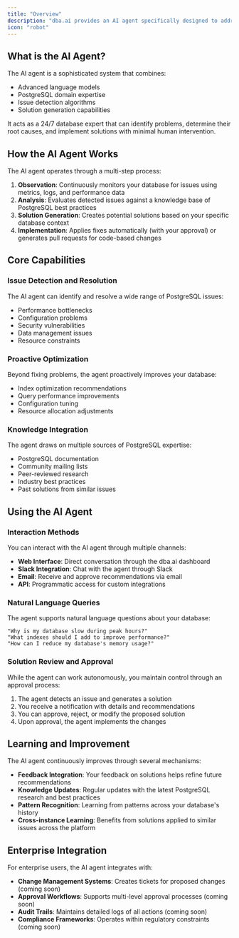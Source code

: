 ```yaml
---
title: "Overview"
description: "dba.ai provides an AI agent specifically designed to address PostgreSQL database issues and optimization opportunities autonomously"
icon: "robot"
---
```


## What is the AI Agent?

The AI agent is a sophisticated system that combines:

- Advanced language models
- PostgreSQL domain expertise
- Issue detection algorithms
- Solution generation capabilities

It acts as a 24/7 database expert that can identify problems, determine their root causes, and implement solutions with minimal human intervention.

## How the AI Agent Works

The AI agent operates through a multi-step process:

1. **Observation**: Continuously monitors your database for issues using metrics, logs, and performance data
2. **Analysis**: Evaluates detected issues against a knowledge base of PostgreSQL best practices
3. **Solution Generation**: Creates potential solutions based on your specific database context
4. **Implementation**: Applies fixes automatically (with your approval) or generates pull requests for code-based changes

## Core Capabilities

### Issue Detection and Resolution

The AI agent can identify and resolve a wide range of PostgreSQL issues:

- Performance bottlenecks
- Configuration problems
- Security vulnerabilities
- Data management issues
- Resource constraints

### Proactive Optimization

Beyond fixing problems, the agent proactively improves your database:

- Index optimization recommendations
- Query performance improvements
- Configuration tuning
- Resource allocation adjustments

### Knowledge Integration

The agent draws on multiple sources of PostgreSQL expertise:

- PostgreSQL documentation
- Community mailing lists
- Peer-reviewed research
- Industry best practices
- Past solutions from similar issues

## Using the AI Agent

### Interaction Methods

You can interact with the AI agent through multiple channels:

- **Web Interface**: Direct conversation through the dba.ai dashboard
- **Slack Integration**: Chat with the agent through Slack
- **Email**: Receive and approve recommendations via email
- **API**: Programmatic access for custom integrations

### Natural Language Queries

The agent supports natural language questions about your database:

```
"Why is my database slow during peak hours?"
"What indexes should I add to improve performance?"
"How can I reduce my database's memory usage?"
```

### Solution Review and Approval

While the agent can work autonomously, you maintain control through an approval process:

1. The agent detects an issue and generates a solution
2. You receive a notification with details and recommendations
3. You can approve, reject, or modify the proposed solution
4. Upon approval, the agent implements the changes

## Learning and Improvement

The AI agent continuously improves through several mechanisms:

- **Feedback Integration**: Your feedback on solutions helps refine future recommendations
- **Knowledge Updates**: Regular updates with the latest PostgreSQL research and best practices
- **Pattern Recognition**: Learning from patterns across your database's history
- **Cross-instance Learning**: Benefits from solutions applied to similar issues across the platform

## Enterprise Integration

For enterprise users, the AI agent integrates with:

- **Change Management Systems**: Creates tickets for proposed changes (coming soon)
- **Approval Workflows**: Supports multi-level approval processes (coming soon)
- **Audit Trails**: Maintains detailed logs of all actions (coming soon)
- **Compliance Frameworks**: Operates within regulatory constraints (coming soon)
